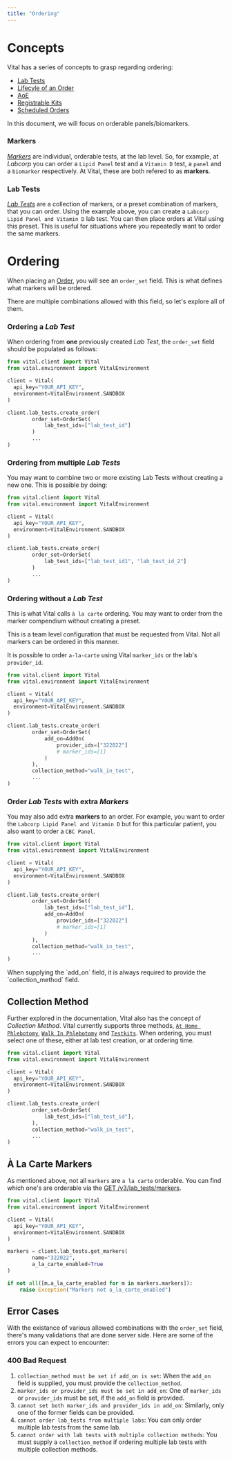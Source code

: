 ```yaml
---
title: "Ordering"
---
```


# Concepts

Vital has a series of concepts to grasp regarding ordering: 

- [Lab Tests](/lab/workflow/create-test)
- [Lifecyle of an Order](/lab/workflow/lab-test-lifecycle)
- [AoE](/lab/workflow/aoe)
- [Registrable Kits](/lab/workflow/order-registrable-testkit)
- [Scheduled Orders](/lab/workflow/scheduled-orders)

In this document, we will focus on orderable panels/biomarkers.

### Markers

[_Markers_](/api-reference/lab-testing/biomarkers) are individual, orderable tests, at the lab level. So, for example, at _Labcorp_ you can order a `Lipid Panel` test and a `Vitamin D` test, a `panel` and a `biomarker` respectively. At Vital, these are both refered to as **markers**.

### Lab Tests

[_Lab Tests_](/api-reference/lab-testing/post-test) are a collection of markers, or a preset combination of markers, that you can order. Using the example above, you can create a `Labcorp Lipid Panel and Vitamin D` lab test. You can then place orders at Vital using this preset. This is useful for situations where you repeatedly want to order the same markers.


# Ordering 

When placing an [Order](/api-reference/lab-testing/create-order), you will see an `order_set` field. This is what defines what markers will be ordered.

There are multiple combinations allowed with this field, so let's explore all of them.

### Ordering a _Lab Test_

When ordering from **one** previously created _Lab Test_, the `order_set` field should be populated as follows:

<CodeGroup>

```python Python
from vital.client import Vital
from vital.environment import VitalEnvironment

client = Vital(
  api_key="YOUR_API_KEY",
  environment=VitalEnvironment.SANDBOX
)

client.lab_tests.create_order(
        order_set=OrderSet(
            lab_test_ids=["lab_test_id"]
        )
        ...
)
```
</CodeGroup>

### Ordering from multiple _Lab Tests_

You may want to combine two or more existing Lab Tests without creating a new one. This is possible by doing:

<CodeGroup>

```python Python
from vital.client import Vital
from vital.environment import VitalEnvironment

client = Vital(
  api_key="YOUR_API_KEY",
  environment=VitalEnvironment.SANDBOX
)

client.lab_tests.create_order(
        order_set=OrderSet(
            lab_test_ids=["lab_test_id1", "lab_test_id_2"]
        )
        ...
)
```
</CodeGroup>

### Ordering without a _Lab Test_ 

This is what Vital calls `à la carte` ordering. You may want to order from the marker compendium without creating a preset.

<Note>
This is a team level configuration that must be requested from Vital. Not all markers can be ordered in this manner. 
</Note>

It is possible to order `a-la-carte` using Vital `marker_ids` or the lab's `provider_id`.

<CodeGroup>

```python Python
from vital.client import Vital
from vital.environment import VitalEnvironment

client = Vital(
  api_key="YOUR_API_KEY",
  environment=VitalEnvironment.SANDBOX
)

client.lab_tests.create_order(
        order_set=OrderSet(
            add_on=AddOn(
                provider_ids=["322022"]
                # marker_ids=[1] 
            )
        ),
        collection_method="walk_in_test",
        ...
)
```
</CodeGroup>

### Order _Lab Tests_ with extra _Markers_

You may also add extra **markers** to an order. For example, you want to order the `Labcorp Lipid Panel and Vitamin D` but for this particular patient, you also want to order a `CBC Panel`.

<CodeGroup>

```python Python
from vital.client import Vital
from vital.environment import VitalEnvironment

client = Vital(
  api_key="YOUR_API_KEY",
  environment=VitalEnvironment.SANDBOX
)

client.lab_tests.create_order(
        order_set=OrderSet(
            lab_test_ids=["lab_test_id"],
            add_on=AddOn(
                provider_ids=["322022"]
                # marker_ids=[1] 
            )
        ),
        collection_method="walk_in_test",
        ...
)
```
</CodeGroup>

<Note>
When supplying the `add_on` field, it is always required to provide the `collection_method` field.
</Note>


## Collection Method

Further explored in the documentation, Vital also has the concept of _Collection Method_. Vital currently supports three methods, [`At Home Phlebotomy`](lab/at-home-phlebotomy/overview), [`Walk In Phlebotomy`](lab/walk-in/overview) and [`Testkits`](lab/testkits/overview).
When ordering, you must select one of these, either at lab test creation, or at ordering time.


<CodeGroup>

```python Python
from vital.client import Vital
from vital.environment import VitalEnvironment

client = Vital(
  api_key="YOUR_API_KEY",
  environment=VitalEnvironment.SANDBOX
)

client.lab_tests.create_order(
        order_set=OrderSet(
            lab_test_ids=["lab_test_id"],
        ),
        collection_method="walk_in_test",
        ...
)
```
</CodeGroup>

## À La Carte Markers

As mentioned above, not all `markers` are `a la carte` orderable. You can find which one's are orderable via the [GET /v3/lab_tests/markers](/api-reference/lab-testing/biomarkers).

<CodeGroup>

```python Python
from vital.client import Vital
from vital.environment import VitalEnvironment

client = Vital(
  api_key="YOUR_API_KEY",
  environment=VitalEnvironment.SANDBOX
)

markers = client.lab_tests.get_markers(
        name="322022",
        a_la_carte_enabled=True
)

if not all([m.a_la_carte_enabled for m in markers.markers]):
    raise Exception("Markers not a_la_carte_enabled")
```
</CodeGroup>



## Error Cases

With the existance of various allowed combinations with the `order_set` field, there's many validations that are done server side. Here are some of the errors you can expect to encounter:

### 400 Bad Request

1. `collection_method must be set if add_on is set`: When the `add_on` field is supplied, you must provide the `collection_method`.
2. `marker_ids or provider_ids must be set in add_on`: One of `marker_ids` or `provider_ids` must be set, if the `add_on` field is provided.
3. `cannot set both marker_ids and provider_ids in add_on`: Similarly, only one of the former fields can be provided.
4. `cannot order lab_tests from multiple labs`: You can only order multiple lab tests from the same lab.
5. `cannot order with lab tests with multiple collection methods`: You must supply a `collection_method` if ordering multiple lab tests with multiple collection methods.